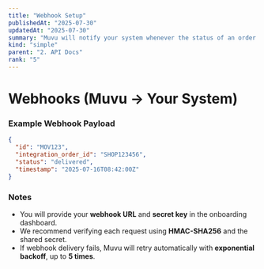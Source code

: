 ```yaml
---
title: "Webhook Setup"
publishedAt: "2025-07-30"
updatedAt: "2025-07-30"
summary: "Muvu will notify your system whenever the status of an order changes by sending a `POST` request to your configured webhook URL."
kind: "simple"
parent: "2. API Docs"
rank: "5"
---
```


# Webhooks (Muvu → Your System)

### Example Webhook Payload
```json
{
  "id": "MOV123",
  "integration_order_id": "SHOP123456",
  "status": "delivered",
  "timestamp": "2025-07-16T08:42:00Z"
}
```

### Notes

- You will provide your **webhook URL** and **secret key** in the onboarding dashboard.
- We recommend verifying each request using **HMAC-SHA256** and the shared secret.
- If webhook delivery fails, Muvu will retry automatically with **exponential backoff**, up to **5 times**.